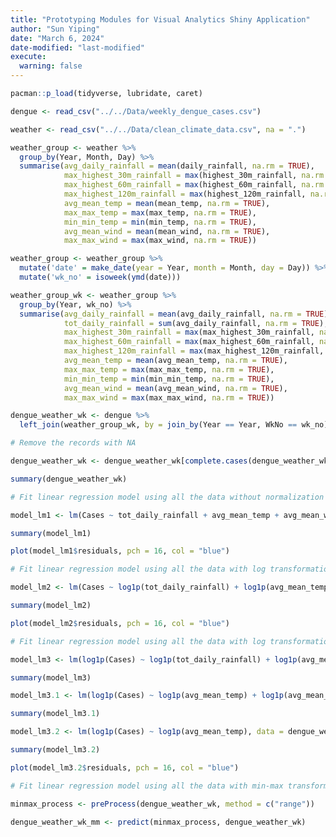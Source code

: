 ```yaml
---
title: "Prototyping Modules for Visual Analytics Shiny Application"
author: "Sun Yiping"
date: "March 6, 2024"
date-modified: "last-modified"
execute: 
  warning: false
---
```




```r
pacman::p_load(tidyverse, lubridate, caret)

```

```r
dengue <- read_csv("../../Data/weekly_dengue_cases.csv")

weather <- read_csv("../../Data/clean_climate_data.csv", na = ".")

```

```r
weather_group <- weather %>%
  group_by(Year, Month, Day) %>%
  summarise(avg_daily_rainfall = mean(daily_rainfall, na.rm = TRUE),
            max_highest_30m_rainfall = max(highest_30m_rainfall, na.rm = TRUE),
            max_highest_60m_rainfall = max(highest_60m_rainfall, na.rm = TRUE),
            max_highest_120m_rainfall = max(highest_120m_rainfall, na.rm = TRUE),
            avg_mean_temp = mean(mean_temp, na.rm = TRUE),
            max_max_temp = max(max_temp, na.rm = TRUE),
            min_min_temp = min(min_temp, na.rm = TRUE),
            avg_mean_wind = mean(mean_wind, na.rm = TRUE),
            max_max_wind = max(max_wind, na.rm = TRUE))

```

```r
weather_group <- weather_group %>%
  mutate('date' = make_date(year = Year, month = Month, day = Day)) %>%
  mutate('wk_no' = isoweek(ymd(date)))

```


```r
weather_group_wk <- weather_group %>%
  group_by(Year, wk_no) %>%
  summarise(avg_daily_rainfall = mean(avg_daily_rainfall, na.rm = TRUE),
            tot_daily_rainfall = sum(avg_daily_rainfall, na.rm = TRUE),
            max_highest_30m_rainfall = max(max_highest_30m_rainfall, na.rm = TRUE),
            max_highest_60m_rainfall = max(max_highest_60m_rainfall, na.rm = TRUE),
            max_highest_120m_rainfall = max(max_highest_120m_rainfall, na.rm = TRUE),
            avg_mean_temp = mean(avg_mean_temp, na.rm = TRUE),
            max_max_temp = max(max_max_temp, na.rm = TRUE),
            min_min_temp = min(min_min_temp, na.rm = TRUE),
            avg_mean_wind = mean(avg_mean_wind, na.rm = TRUE),
            max_max_wind = max(max_max_wind, na.rm = TRUE))

```

```r
dengue_weather_wk <- dengue %>%
  left_join(weather_group_wk, by = join_by(Year == Year, WkNo == wk_no))

```

```r
# Remove the records with NA

dengue_weather_wk <- dengue_weather_wk[complete.cases(dengue_weather_wk),]

summary(dengue_weather_wk)

```

```r
# Fit linear regression model using all the data without normalization

model_lm1 <- lm(Cases ~ tot_daily_rainfall + avg_mean_temp + avg_mean_wind, data = dengue_weather_wk)

summary(model_lm1)

```

```r
plot(model_lm1$residuals, pch = 16, col = "blue")

```

```r
# Fit linear regression model using all the data with log transformation on X

model_lm2 <- lm(Cases ~ log1p(tot_daily_rainfall) + log1p(avg_mean_temp) + log1p(avg_mean_wind), data = dengue_weather_wk)

summary(model_lm2)

```

```r
plot(model_lm2$residuals, pch = 16, col = "blue")

```

```r
# Fit linear regression model using all the data with log transformation on X and Y

model_lm3 <- lm(log1p(Cases) ~ log1p(tot_daily_rainfall) + log1p(avg_mean_temp) + log1p(avg_mean_wind), data = dengue_weather_wk)

summary(model_lm3)

```

```r
model_lm3.1 <- lm(log1p(Cases) ~ log1p(avg_mean_temp) + log1p(avg_mean_wind), data = dengue_weather_wk)

summary(model_lm3.1)

```

```r
model_lm3.2 <- lm(log1p(Cases) ~ log1p(avg_mean_temp), data = dengue_weather_wk)

summary(model_lm3.2)

```

```r
plot(model_lm3.2$residuals, pch = 16, col = "blue")

```

```r
# Fit linear regression model using all the data with min-max transformation on X

minmax_process <- preProcess(dengue_weather_wk, method = c("range"))

dengue_weather_wk_mm <- predict(minmax_process, dengue_weather_wk)

```

















